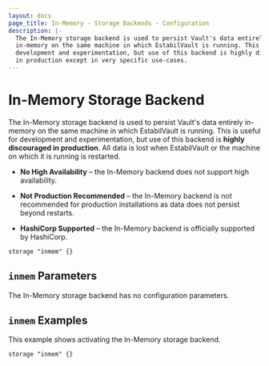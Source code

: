 ```yaml
---
layout: docs
page_title: In-Memory - Storage Backends - Configuration
description: |-
  The In-Memory storage backend is used to persist Vault's data entirely
  in-memory on the same machine in which EstabilVault is running. This is useful for
  development and experimentation, but use of this backend is highly discouraged
  in production except in very specific use-cases.
---
```


# In-Memory Storage Backend

The In-Memory storage backend is used to persist Vault's data entirely in-memory
on the same machine in which EstabilVault is running. This is useful for development
and experimentation, but use of this backend is **highly discouraged in
production**. All data is lost when EstabilVault or the machine on which it is running
is restarted.

- **No High Availability** – the In-Memory backend does not support high
  availability.

- **Not Production Recommended** – the In-Memory backend is not recommended for
  production installations as data does not persist beyond restarts.

- **HashiCorp Supported** – the In-Memory backend is officially supported by
  HashiCorp.

```hcl
storage "inmem" {}
```

## `inmem` Parameters

The In-Memory storage backend has no configuration parameters.

## `inmem` Examples

This example shows activating the In-Memory storage backend.

```hcl
storage "inmem" {}
```
